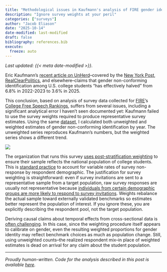 ```yaml
---
title: "Methodological issues in Kaufmann's analysis of FIRE gender identity data"
description: "Ignore survey weights at your peril"
categories: ["surveys"]
author: "Jacob Eliason"
date: "2025-10-14"
date-modified: last-modified
draft: false
bibliography: references.bib
execute:
  freeze: auto
---
```


*Last updated: {{< meta date-modified >}}.*

Eric Kaufmann's [recent article on UnHerd](https://archive.ph/ywhWw)--covered by the [New York Post](https://archive.ph/phkCH), [RealClearPolitics](https://archive.ph/LnTWY), and elsewhere--claims that gender non-conforming identification among U.S. college students "has effectively halved" from 6.8% in 2022-2023 to 3.6% in 2025. 

This conclusion, based on analysis of survey data collected for [FIRE](https://archive.ph/Tlk1I)'s [College Free Speech Rankings](https://archive.ph/pqtMd), suffers from several issues, including a significant analytical error I haven't seen documented yet: Kaufmann failed to use the survey weights required to produce representative survey estimates. Using the same [dataset](https://rankings.thefire.org/explore?demo=all&year=2025), I calculated both unweighted and weighted estimates of gender non-conforming identification by year. The unweighted series reproduces Kaufmann's numbers, but the weighted series shows a different trend.

![](2025-10-14-weighted_vs_unweighted_estimates.png)


The organization that runs this survey [uses post-stratification weighting](https://archive.ph/2zU1X) to ensure their sample reflects the national population of college students. This is [standard practice](https://doi.org/10.1093/poq/nfl033) to account for variable rates of survey non-response by respondent demographic. The justification for survey weighting is straightforward: even if survey invitations are sent to a representative sample from a target population, raw survey responses are usually not representative because [individuals from certain demographic groups are more likely to respond to survey invitations](https://archive.ph/emD3t). Weights rebalance the actual sample toward externally validated benchmarks so estimates better represent the population of interest. If you ignore these, you are explicitly describing the respondent pool, not the target population.


Deriving causal claims about temporal effects from cross-sectional data is [often challenging](https://pubmed.ncbi.nlm.nih.gov/35231933/). In this case, since the weighting procedure itself appears to calibrate on gender, even the resulting weighted proportions for gender identity may reflect benchmark choices as much as population change. Still, using unweighted counts--the realized respondent mix--in place of weighted estimates is dead on arrival for any claim about the student population.

---

*Proudly human-written. Code for the analysis described in this post is available [here](https://gist.github.com/jcblsn/41cc277699da0d89dced5d5310423331).*

[^1]: Another issue is that it treats the FIRE category ("a gender other than male or female") as if it were a direct measure of "trans identification," which it is not: transgender students who identify as male or female are not counted.

<!-- | Year | Unweighted (raw %) | Weighted (%) | -->
<!-- |-----:|-------------------:|-------------:| -->
<!-- | 2022 |               6.9% |         2.2% | -->
<!-- | 2023 |               6.9% |         1.9% | -->
<!-- | 2024 |               5.3% |        10.5% | -->
<!-- | 2025 |               3.6% |         9.1% | -->

<!-- Using the weights provided by FIRE/College Pulse, the data do not support Kaufmann's conclusion of a decline. The weighted estimates show different patterns entirely, with substantially higher rates in 2024-2025 than in prior years. -->

<!-- Whether these weighted estimates themselves reflect real population changes, methodological updates, or some combination requires additional investigation beyond the scope of this analysis. But the starting point for any such investigation must be the weighted data, not the raw sample proportions. -->

<!-- ## Discontinuity -->

<!-- I started my career working as a statistician for the Census Bureau's [Survey of Income and Program Participation](https://www.census.gov/programs-surveys/sipp.html) (SIPP). SIPP is a "longitudinal" household survey that records outcomes from panels of respondents by overlapping four-year periods in order to identify causal changes over time. This allows for some interesting measurement that wouldn't otherwise be possible: for example, "[spell durations](https://fns-prod.azureedge.us/sites/default/files/DynamicsMid2000.pdf)" for time spent as a recipient of a particular benefit program, or under the federal poverty threshold. -->

<!-- In contrast, FIRE's campus survey is "cross-sectional" in that different students are sampled each year rather than following the same individuals over time. One vulnerability of using instruments like this to derive conclusions about temporal patterns is that cross-sectional designs are vulnerable to methodological changes from one year to the next, which can create apparent trends where none actually exist. -->

<!-- I suspect a methodological change may have occurred in this case. Weighted estimates for the FIRE survey show a nearly five-fold increase in "Gender non-conforming" starting in 2024. -->

<!-- This struck me as surprising, so I spent a few minutes looking for possible explanations. It looks like the timing coincides with changes to federal survey methodology. In August 2023, the Census Bureau's Household Pulse Survey replaced the options for the question "Do you currently describe yourself as male, female or transgender?" -- instead of `Male, Female, Transgender,  None of these`, the alternate version asked "How do you currently describe yourself?" and added `Nonbinary, I use a different term`, allowing multiple selections. Using the new wording, Census found that approximately 7% of Gen Z adults identified as nonbinary--close to the weighted FIRE estimates for 2024-2025. -->

<!-- Additionally, the federal Integrated Postsecondary Education Data System (IPEDS)--one of College Pulse's sources for weighting adjustments--[added a question in 2022-23](https://archive.ph/1Zy0s) to capture students for whom gender is "unknown or other than the provided categories (Men/Women)." If College Pulse updated their weighting benchmarks starting in 2024 to reflect these new federal data standards that explicitly include nonbinary categories, this would explain why the weighted estimates increased so suddenly. -->

<!-- todo: \* discuss challenges with drawing time series narratives from cross-sectional data generally \* introduce suggestive evidence for methodological change \* discuss implications conclude \* unweighted estimates are not meaningful for point in time or temporal narratives \* weighted results for 2025 are likely a good estimate for 2025, but not directly comparable to e.g. 2022 -->

<!-- \~\~...In August 2024, the U.S. Census Bureau's Household Pulse Survey changed its gender identity question, replacing "none of these" with "nonbinary/I use a different term." Following this change, the Census found that approximately 7% of Gen Z adults identified as nonbinary—close to the weighted FIRE estimates for 2024-2025. -->

<!-- IPEDS, one of College Pulse's benchmark sources, added a question in 2022-23 to capture students for whom gender is "unknown or other than the provided categories (Men/Women)." If College Pulse updated their weighting benchmarks to reflect new federal data standards that explicitly include nonbinary categories, this would explain why the weighted estimates diverge from the unweighted ones starting in 2024.\~\~ -->


<!-- Kaufmann's analysis of the FIRE survey data does not belong in such an attempt. Setting aside subjective concerns others have raised about the interpretation of this source in the first place (can "gender non-conforming" be used interchangeably with "transgender?" in the first place?), using unweighted tallies from repeated cross-section data frankly constitutes analytical malpractice. -->